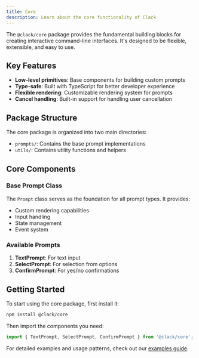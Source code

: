 ```yaml
---
title: Core
description: Learn about the core functionality of Clack
---
```


The `@clack/core` package provides the fundamental building blocks for creating interactive command-line interfaces. It's designed to be flexible, extensible, and easy to use.

## Key Features

- **Low-level primitives**: Base components for building custom prompts
- **Type-safe**: Built with TypeScript for better developer experience
- **Flexible rendering**: Customizable rendering system for prompts
- **Cancel handling**: Built-in support for handling user cancellation

## Package Structure

The core package is organized into two main directories:

- `prompts/`: Contains the base prompt implementations
- `utils/`: Contains utility functions and helpers

## Core Components

### Base Prompt Class

The `Prompt` class serves as the foundation for all prompt types. It provides:

- Custom rendering capabilities
- Input handling
- State management
- Event system

### Available Prompts

1. **TextPrompt**: For text input
2. **SelectPrompt**: For selection from options
3. **ConfirmPrompt**: For yes/no confirmations

## Getting Started

To start using the core package, first install it:

```bash
npm install @clack/core
```

Then import the components you need:

```ts
import { TextPrompt, SelectPrompt, ConfirmPrompt } from '@clack/core';
```

For detailed examples and usage patterns, check out our [examples guide](/docs/guides/examples). 